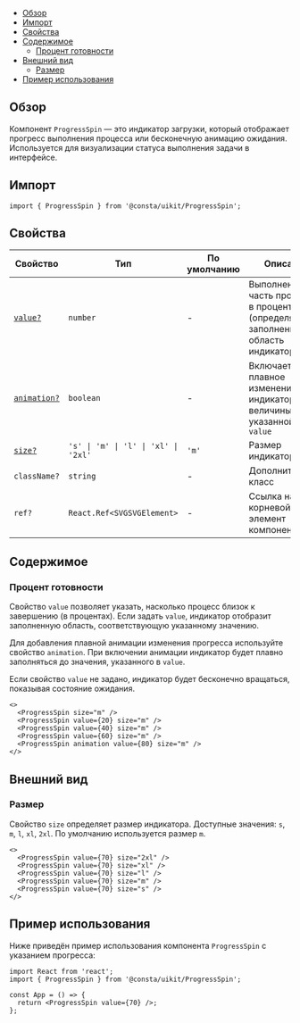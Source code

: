 
<MdxMenu>

- [Обзор](#обзор)
- [Импорт](#импорт)
- [Свойства](#свойства)
- [Содержимое](#содержимое)
  - [Процент готовности](#процент-готовности)
- [Внешний вид](#внешний-вид)
  - [Размер](#размер)
- [Пример использования](#пример-использования)

</MdxMenu>

## Обзор

Компонент `ProgressSpin` — это индикатор загрузки, который отображает прогресс выполнения процесса или бесконечную анимацию ожидания. Используется для визуализации статуса выполнения задачи в интерфейсе.

## Импорт

```tsx
import { ProgressSpin } from '@consta/uikit/ProgressSpin';
```

## Свойства

| Свойство                            | Тип                                  | По умолчанию | Описание                                                                           |
| ----------------------------------- | ------------------------------------ | ------------ | ---------------------------------------------------------------------------------- |
| [`value?`](#процент-готовности)     | `number`                             | -            | Выполненная часть процесса в процентах (определяет заполненную область индикатора) |
| [`animation?`](#процент-готовности) | `boolean`                            | -            | Включает плавное изменение индикатора до величины, указанной в `value`             |
| [`size?`](#размер)                  | `'s' \| 'm' \| 'l' \| 'xl' \| '2xl'` | `'m'`        | Размер индикатора                                                                  |
| `className?`                        | `string`                             | -            | Дополнительный класс                                                               |
| `ref?`                              | `React.Ref<SVGSVGElement>`           | -            | Ссылка на корневой DOM-элемент компонента                                          |

## Содержимое

### Процент готовности

Свойство `value` позволяет указать, насколько процесс близок к завершению (в процентах). Если задать `value`, индикатор отобразит заполненную область, соответствующую указанному значению.

Для добавления плавной анимации изменения прогресса используйте свойство `animation`. При включении анимации индикатор будет плавно заполняться до значения, указанного в `value`.

Если свойство `value` не задано, индикатор будет бесконечно вращаться, показывая состояние ожидания.

<MdxTabs>

<ProgressSpinExampleProgress />

```tsx
<>
  <ProgressSpin size="m" />
  <ProgressSpin value={20} size="m" />
  <ProgressSpin value={40} size="m" />
  <ProgressSpin value={60} size="m" />
  <ProgressSpin animation value={80} size="m" />
</>
```

</MdxTabs>

## Внешний вид

### Размер

Свойство `size` определяет размер индикатора. Доступные значения: `s`, `m`, `l`, `xl`, `2xl`. По умолчанию используется размер `m`.

<MdxTabs>

<ProgressSpinExampleSize />

```tsx
<>
  <ProgressSpin value={70} size="2xl" />
  <ProgressSpin value={70} size="xl" />
  <ProgressSpin value={70} size="l" />
  <ProgressSpin value={70} size="m" />
  <ProgressSpin value={70} size="s" />
</>
```

</MdxTabs>

## Пример использования

Ниже приведён пример использования компонента `ProgressSpin` с указанием прогресса:

```tsx
import React from 'react';
import { ProgressSpin } from '@consta/uikit/ProgressSpin';

const App = () => {
  return <ProgressSpin value={70} />;
};
```
